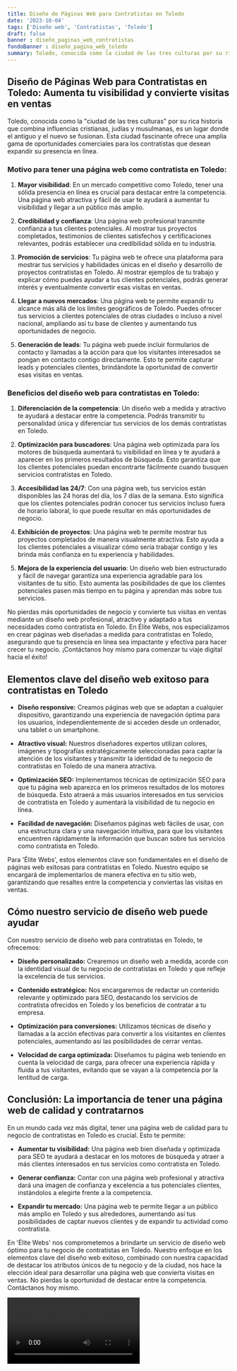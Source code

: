 ```yaml
---
title: Diseño de Páginas Web para Contratistas en Toledo
date: '2023-10-04'
tags: ['Diseño web', 'Contratistas', 'Toledo']
draft: false
banner : diseño_paginas_web_contratistas
fondoBanner : diseño_pagina_web_toledo
summary: Toledo, conocida como la ciudad de las tres culturas por su rica historia que combina influencias cristianas, judías y musulmanas, es un lugar donde el antiguo y el nuevo se fusionan. Esta ciudad fascinante ofrece una amplia gama de oportunidades comerciales para los contratistas que desean expandir su presencia en línea.
---
```


## Diseño de Páginas Web para Contratistas en Toledo: Aumenta tu visibilidad y convierte visitas en ventas

Toledo, conocida como la "ciudad de las tres culturas" por su rica historia que combina influencias cristianas, judías y musulmanas, es un lugar donde el antiguo y el nuevo se fusionan. Esta ciudad fascinante ofrece una amplia gama de oportunidades comerciales para los contratistas que desean expandir su presencia en línea.

### Motivo para tener una página web como contratista en Toledo:

1. **Mayor visibilidad**: En un mercado competitivo como Toledo, tener una sólida presencia en línea es crucial para destacar entre la competencia. Una página web atractiva y fácil de usar te ayudará a aumentar tu visibilidad y llegar a un público más amplio.

2. **Credibilidad y confianza**: Una página web profesional transmite confianza a tus clientes potenciales. Al mostrar tus proyectos completados, testimonios de clientes satisfechos y certificaciones relevantes, podrás establecer una credibilidad sólida en tu industria.

3. **Promoción de servicios**: Tu página web te ofrece una plataforma para mostrar tus servicios y habilidades únicas en el diseño y desarrollo de proyectos contratistas en Toledo. Al mostrar ejemplos de tu trabajo y explicar cómo puedes ayudar a tus clientes potenciales, podrás generar interés y eventualmente convertir esas visitas en ventas.

4. **Llegar a nuevos mercados**: Una página web te permite expandir tu alcance más allá de los límites geográficos de Toledo. Puedes ofrecer tus servicios a clientes potenciales de otras ciudades o incluso a nivel nacional, ampliando así tu base de clientes y aumentando tus oportunidades de negocio.

5. **Generación de leads**: Tu página web puede incluir formularios de contacto y llamadas a la acción para que los visitantes interesados se pongan en contacto contigo directamente. Esto te permite capturar leads y potenciales clientes, brindándote la oportunidad de convertir esas visitas en ventas.

### Beneficios del diseño web para contratistas en Toledo:

1. **Diferenciación de la competencia**: Un diseño web a medida y atractivo te ayudará a destacar entre la competencia. Podrás transmitir tu personalidad única y diferenciar tus servicios de los demás contratistas en Toledo.

2. **Optimización para buscadores**: Una página web optimizada para los motores de búsqueda aumentará tu visibilidad en línea y te ayudará a aparecer en los primeros resultados de búsqueda. Esto garantiza que los clientes potenciales puedan encontrarte fácilmente cuando busquen servicios contratistas en Toledo.

3. **Accesibilidad las 24/7**: Con una página web, tus servicios están disponibles las 24 horas del día, los 7 días de la semana. Esto significa que los clientes potenciales podrán conocer tus servicios incluso fuera de horario laboral, lo que puede resultar en más oportunidades de negocio.

4. **Exhibición de proyectos**: Una página web te permite mostrar tus proyectos completados de manera visualmente atractiva. Esto ayuda a los clientes potenciales a visualizar cómo sería trabajar contigo y les brinda más confianza en tu experiencia y habilidades.

5. **Mejora de la experiencia del usuario**: Un diseño web bien estructurado y fácil de navegar garantiza una experiencia agradable para los visitantes de tu sitio. Esto aumenta las posibilidades de que los clientes potenciales pasen más tiempo en tu página y aprendan más sobre tus servicios.

No pierdas más oportunidades de negocio y convierte tus visitas en ventas mediante un diseño web profesional, atractivo y adaptado a tus necesidades como contratista en Toledo. En Élite Webs, nos especializamos en crear páginas web diseñadas a medida para contratistas en Toledo, asegurando que tu presencia en línea sea impactante y efectiva para hacer crecer tu negocio. ¡Contáctanos hoy mismo para comenzar tu viaje digital hacia el éxito!

<GifSeo />

<Cta />

## Elementos clave del diseño web exitoso para contratistas en Toledo

- **Diseño responsive:** Creamos páginas web que se adaptan a cualquier dispositivo, garantizando una experiencia de navegación óptima para los usuarios, independientemente de si acceden desde un ordenador, una tablet o un smartphone.

- **Atractivo visual:** Nuestros diseñadores expertos utilizan colores, imágenes y tipografías estratégicamente seleccionadas para captar la atención de los visitantes y transmitir la identidad de tu negocio de contratistas en Toledo de una manera atractiva.

- **Optimización SEO:** Implementamos técnicas de optimización SEO para que tu página web aparezca en los primeros resultados de los motores de búsqueda. Esto atraerá a más usuarios interesados en tus servicios de contratista en Toledo y aumentará la visibilidad de tu negocio en línea.

- **Facilidad de navegación:** Diseñamos páginas web fáciles de usar, con una estructura clara y una navegación intuitiva, para que los visitantes encuentren rápidamente la información que buscan sobre tus servicios como contratista en Toledo.

Para 'Élite Webs', estos elementos clave son fundamentales en el diseño de páginas web exitosas para contratistas en Toledo. Nuestro equipo se encargará de implementarlos de manera efectiva en tu sitio web, garantizando que resaltes entre la competencia y conviertas las visitas en ventas.

## Cómo nuestro servicio de diseño web puede ayudar

Con nuestro servicio de diseño web para contratistas en Toledo, te ofrecemos:

- **Diseño personalizado:** Crearemos un diseño web a medida, acorde con la identidad visual de tu negocio de contratistas en Toledo y que refleje la excelencia de tus servicios.

- **Contenido estratégico:** Nos encargaremos de redactar un contenido relevante y optimizado para SEO, destacando los servicios de contratista ofrecidos en Toledo y los beneficios de contratar a tu empresa.

- **Optimización para conversiones:** Utilizamos técnicas de diseño y llamadas a la acción efectivas para convertir a los visitantes en clientes potenciales, aumentando así las posibilidades de cerrar ventas.

- **Velocidad de carga optimizada:** Diseñamos tu página web teniendo en cuenta la velocidad de carga, para ofrecer una experiencia rápida y fluida a tus visitantes, evitando que se vayan a la competencia por la lentitud de carga.

## Conclusión: La importancia de tener una página web de calidad y contratarnos

En un mundo cada vez más digital, tener una página web de calidad para tu negocio de contratistas en Toledo es crucial. Esto te permite:

- **Aumentar tu visibilidad:** Una página web bien diseñada y optimizada para SEO te ayudará a destacar en los motores de búsqueda y atraer a más clientes interesados en tus servicios como contratista en Toledo.

- **Generar confianza:** Contar con una página web profesional y atractiva dará una imagen de confianza y excelencia a tus potenciales clientes, instándolos a elegirte frente a la competencia.

- **Expandir tu mercado:** Una página web te permite llegar a un público más amplio en Toledo y sus alrededores, aumentando así tus posibilidades de captar nuevos clientes y de expandir tu actividad como contratista.

En 'Élite Webs' nos comprometemos a brindarte un servicio de diseño web óptimo para tu negocio de contratistas en Toledo. Nuestro enfoque en los elementos clave del diseño web exitoso, combinado con nuestra capacidad de destacar los atributos únicos de tu negocio y de la ciudad, nos hace la elección ideal para desarrollar una página web que convierta visitas en ventas. No pierdas la oportunidad de destacar entre la competencia. Contáctanos hoy mismo.

<Video />

<CtaBot job='Contratistas' city='Toledo'/>

<Gmaps query='Toledo+españa+maps' />